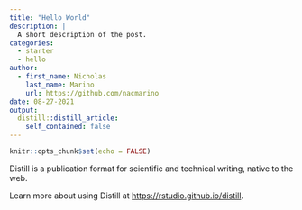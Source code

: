 ```yaml
---
title: "Hello World"
description: |
  A short description of the post.
categories:
  - starter
  - hello
author:
  - first_name: Nicholas 
    last_name: Marino
    url: https://github.com/nacmarino
date: 08-27-2021
output:
  distill::distill_article:
    self_contained: false
---
```



```r
knitr::opts_chunk$set(echo = FALSE)
```

Distill is a publication format for scientific and technical writing, native to the web.

Learn more about using Distill at <https://rstudio.github.io/distill>.


